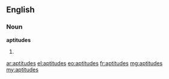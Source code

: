 ==English==

===Noun===
'''aptitudes'''

# {{plural of|aptitude}}

[[ar:aptitudes]]
[[el:aptitudes]]
[[eo:aptitudes]]
[[fr:aptitudes]]
[[mg:aptitudes]]
[[my:aptitudes]]